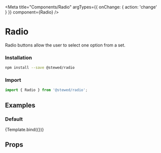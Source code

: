 
<Meta
    title="Components/Radio"
    argTypes={{ onChange: { action: 'change' } }}
    component={Radio}
/>

# Radio

Radio buttons allow the user to select one option from a set.

### Installation

```bash
npm install --save @stewed/radio
```

### Import

```js
import { Radio } from '@stewed/radio';
```

## Examples


### Default

<Canvas>
    <Story
        name="Base"
        args={{
            skin: 'default',
            size: 'md',
            disabled: false,
        }}
    >
        {Template.bind({})}
    </Story>
</Canvas>

## Props

<ArgsTable of={Radio} />
